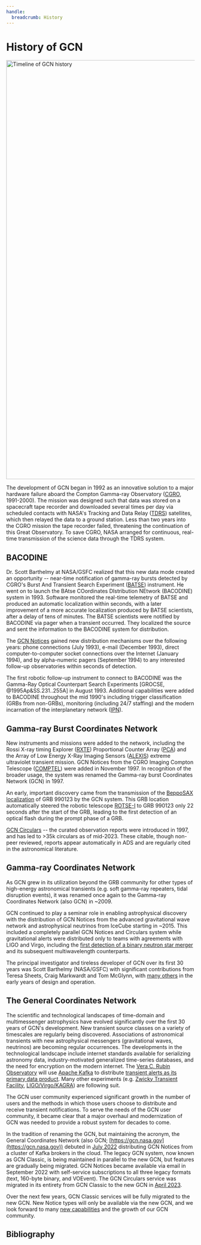 ```yaml
---
handle:
  breadcrumb: History
---
```



# History of GCN

<img
  src={timeline}
  width="3304"
  height="1119"
  className="width-full height-auto"
  loading="lazy"
  alt="Timeline of GCN history"
/>

The development of GCN began in 1992 as an innovative solution to a major hardware failure aboard the Compton Gamma-ray Observatory ([CGRO](https://heasarc.gsfc.nasa.gov/docs/cgro/), 1991-2000). The mission was designed such that data was stored on a spacecraft tape recorder and downloaded several times per day via scheduled contacts with NASA's Tracking and Data Relay ([TDRS](https://www.nasa.gov/directorates/heo/scan/services/networks/tdrs_main/)) satellites, which then relayed the data to a ground station. Less than two years into the CGRO mission the tape recorder failed, threatening the continuation of this Great Observatory. To save CGRO, NASA arranged for continuous, real-time transmission of the science data through the TDRS system.

## BACODINE

Dr. Scott Barthelmy at NASA/GSFC realized that this new data mode created an opportunity -- near-time notification of gamma-ray bursts detected by CGRO's Burst And Transient Search Experiment ([BATSE](https://heasarc.gsfc.nasa.gov/docs/cgro/batse/)) instrument. He went on to launch the BAtse COordinates DIstribution NEtwork (BACODINE) system in 1993. Software monitored the real-time telemetry of BATSE and produced an automatic localization within seconds, with a later improvement of a more accurate localization produced by BATSE scientists, after a delay of tens of minutes. The BATSE scientists were notified by BACODINE via pager when a transient occurred. They localized the source and sent the information to the BACODINE system for distribution.

The [GCN Notices](/notices) gained new distribution mechanisms over the following years: phone connections (July 1993), e-mail (December 1993), direct computer-to-computer socket connections over the Internet (January 1994), and by alpha-numeric pagers (September 1994) to any interested follow-up observatories within seconds of detection.

The first robotic follow-up instrument to connect to BACODINE was the Gamma-Ray Optical Counterpart Search Experiments [GROCSE, @1995Ap&SS.231..255A] in August 1993. Additional capabilities were added to BACODINE throughout the mid 1990's including trigger classification (GRBs from non-GRBs), monitoring (including 24/7 staffing) and the modern incarnation of the interplanetary network ([IPN](https://heasarc.gsfc.nasa.gov/docs/heasarc/missions/ipn.html)).

## Gamma-ray Burst Coordinates Network

New instruments and missions were added to the network, including the Rossi X-ray timing Explorer ([RXTE](https://heasarc.gsfc.nasa.gov/docs/xte/XTE.html)) Proportional Counter Array ([PCA](https://heasarc.gsfc.nasa.gov/docs/xte/PCA.html)) and the Array of Low Energy X-Ray Imaging Sensors ([ALEXIS](https://heasarc.gsfc.nasa.gov/docs/heasarc/missions/alexis.html)) extreme ultraviolet transient mission. GCN Notices from the CGRO Imaging Compton Telescope ([COMPTEL](https://heasarc.gsfc.nasa.gov/docs/cgro/comptel/)) were added in November 1997. In recognition of the broader usage, the system was renamed the Gamma-ray burst Coordinates Network (GCN) in 1997.

An early, important discovery came from the transmission of the [BeppoSAX localization](https://gcn.nasa.gov/circulars/199) of GRB 990123 by the GCN system. This GRB location automatically steered the robotic telescope [ROTSE-I](https://gcn.nasa.gov/circulars/205) to GRB 990123 only 22 seconds after the start of the GRB, leading to the first detection of an optical flash during the prompt phase of a GRB.

[GCN Circulars](/circulars) -- the curated observation reports were introduced in 1997, and has led to >35k circulars as of mid-2023. These citable, though non-peer reviewed, reports appear automatically in ADS and are regularly cited in the astronomical literature.

## Gamma-ray Coordinates Network

As GCN grew in its utilization beyond the GRB community for other types of high-energy astronomical transients (e.g. soft gamma-ray repeaters, tidal disruption events), it was renamed once again to the Gamma-ray Coordinates Network (also GCN) in ~2009.

GCN continued to play a seminar role in enabling astrophysical discovery with the distribution of GCN Notices from the advanced gravitational wave network and astrophysical neutrinos from IceCube starting in ~2015. This included a completely parallel GCN Notices and Circulars system while gravitational alerts were distributed only to teams with agreements with LIGO and Virgo, including the [first detection of a binary neutron star merger](https://gcn.nasa.gov/circulars?page=2&query=G298048) and its subsequent multiwavelength counterparts.

The principal investigator and tireless developer of GCN over its first 30 years was Scott Barthelmy (NASA/GSFC) with significant contributions from Teresa Sheets, Craig Markwardt and Tom McGlynn, with [many others](https://gcn.gsfc.nasa.gov/people.html) in the early years of design and operation.

## The General Coordinates Network

The scientific and technological landscapes of time-domain and multimessenger astrophysics have evolved significantly over the first 30 years of GCN's development. New transient source classes on a variety of timescales are regularly being discovered. Associations of astronomical transients with new astrophysical messengers (gravitational waves, neutrinos) are becoming regular occurrences. The developments in the technological landscape include internet standards available for serializing astronomy data, industry-motivated generalized time-series databases, and the need for encryption on the modern internet. The [Vera C. Rubin Observatory](https://www.lsst.org) will use [Apache Kafka](https://kafka.apache.org/) to distribute [transient alerts as its primary data product](https://www.lsst.org/scientists/alert-brokers). Many other experiments (e.g. [Zwicky Transient Facility](https://arxiv.org/abs/1902.02227), [LIGO/Virgo/KAGRA](https://emfollow.docs.ligo.org/userguide/)) are following suit.

The GCN user community experienced significant growth in the number of users and the methods in which those users choose to distribute and receive transient notifications. To serve the needs of the GCN user community, it became clear that a major overhaul and modernization of GCN was needed to provide a robust system for decades to come.

In the tradition of renaming the GCN, but maintaining the acronym, the General Coordinates Network (also GCN; [https://gcn.nasa.gov](https://gcn.nasa.gov)) debuted in [July 2022](/news) distributing GCN Notices from a cluster of Kafka brokers in the cloud. The legacy GCN system, now known as GCN Classic, is being maintained in parallel to the new GCN, but features are gradually being migrated. GCN Notices became available via email in September 2022 with self-service subscriptions to all three legacy formats (text, 160-byte binary, and VOEvent). The GCN Circulars service was migrated in its entirety from GCN Classic to the new GCN in [April 2023](/news).

Over the next few years, GCN Classic services will be fully migrated to the new GCN. New Notice types will only be available via the new GCN, and we look forward to many [new capabilities](/docs/roadmap) and the growth of our GCN community.

## Bibliography
